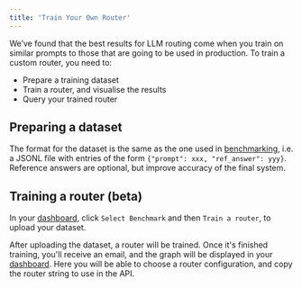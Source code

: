 ```yaml
---
title: 'Train Your Own Router'
---
```


We’ve found that the best results for LLM routing come when you train on similar prompts 
to those that are going to be used in production. To train a custom router, you need to:

- Prepare a training dataset
- Train a router, and visualise the results
- Query your trained router

## Preparing a dataset

The format for the dataset is the same as the one used in 
[benchmarking](https://unify.ai/docs/api/benchmarks.html), i.e. a JSONL file with entries 
of the form `{"prompt": xxx, "ref_answer": yyy}`. Reference answers are optional, but 
improve accuracy of the final system.

## Training a router (beta)

In your [dashboard](https://console.unify.ai/dashboard), click `Select Benchmark` and then
`Train a router`, to upload your dataset.

After uploading the dataset, a router will be trained. Once it's finished training, you'll
receive an email, and the graph will be displayed in your 
[dashboard](https://console.unify.ai/dashboard). Here you will be able to choose a router 
configuration, and copy the router string to use in the API.
